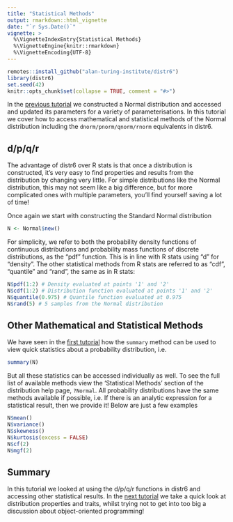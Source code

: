 ```yaml
---
title: "Statistical Methods"
output: rmarkdown::html_vignette
date: "`r Sys.Date()`"
vignette: >
  %\VignetteIndexEntry{Statistical Methods}
  %\VignetteEngine{knitr::rmarkdown}
  %\VignetteEncoding{UTF-8}
---
```


```r
remotes::install_github("alan-turing-institute/distr6")
library(distr6)
set.seed(42)
knitr::opts_chunk$set(collapse = TRUE, comment = "#>")
```

In the [previous tutorial](https://alan-turing-institute.github.io/distr6/articles/webs/parameters.html) we constructed a Normal distribution and accessed and updated its parameters for a variety of parameterisations. In this tutorial we cover how to access mathematical and statistical methods of the Normal distribution including the `dnorm/pnorm/qnorm/rnorm` equivalents in distr6.

## d/p/q/r

The advantage of distr6 over R stats is that once a distribution is constructed, it's very easy to find properties and results from the distribution by changing very little. For simple distributions like the Normal distribution, this may not seem like a big difference, but for more complicated ones with multiple parameters, you'll find yourself saving a lot of time!

Once again we start with constructing the Standard Normal distribution
```r
N <- Normal$new()
```

For simplicity, we refer to both the probability density functions of continuous distributions and probability mass functions of discrete distributions, as the "pdf" function. This is in line with R stats using "d" for "density". The other statistical methods from R stats are referred to as "cdf", "quantile" and "rand", the same as in R stats:

```r
N$pdf(1:2) # Density evaluated at points '1' and '2'
N$cdf(1:2) # Distribution function evaluated at points '1' and '2'
N$quantile(0.975) # Quantile function evaluated at 0.975
N$rand(5) # 5 samples from the Normal distribution
```

## Other Mathematical and Statistical Methods

We have seen in the [first tutorial](https://alan-turing-institute.github.io/distr6/articles/webs/constructing_a_distribution.html) how the `summary` method can be used to view quick statistics about a probability distribution, i.e.
```r
summary(N)
```

But all these statistics can be accessed individually as well. To see the full list of available methods view the 'Statistical Methods' section of the distribution help page, `?Normal`. All probability distributions have the same methods available if possible, i.e. If there is an analytic expression for a statistical result, then we provide it! Below are just a few examples

```r
N$mean()
N$variance()
N$skewness()
N$kurtosis(excess = FALSE)
N$cf(2)
N$mgf(2)
```


## Summary

In this tutorial we looked at using the d/p/q/r functions in distr6 and accessing other statistical results. In the [next tutorial](https://alan-turing-institute.github.io/distr6/articles/webs/properties_traits.html) we take a quick look at distribution properties and traits, whilst trying not to get into too big a discussion about object-oriented programming!
